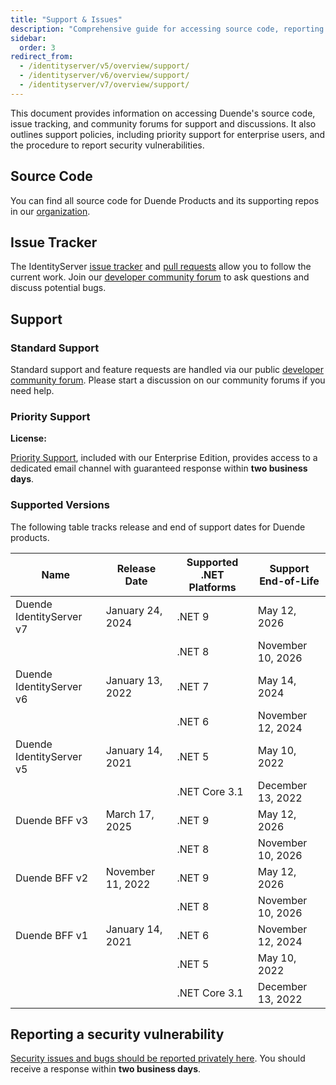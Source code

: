 ```yaml
---
title: "Support & Issues"
description: "Comprehensive guide for accessing source code, reporting issues, and obtaining support for Duende products."
sidebar:
  order: 3
redirect_from:
  - /identityserver/v5/overview/support/
  - /identityserver/v6/overview/support/
  - /identityserver/v7/overview/support/
---
```



This document provides information on accessing Duende's source code, issue tracking, and community forums for support
and discussions. It also outlines support policies, including priority support for enterprise users, and the procedure
to report security vulnerabilities.

## Source Code

You can find all source code for Duende Products and its supporting repos in
our [organization](https://github.com/duendesoftware).

<LinkCard
  description="Learn more about Duende's codebase"
  href="https://github.com/duendesoftware"
  title="Source Code"
  target="_blank"
/>

## Issue Tracker

The IdentityServer [issue tracker](https://github.com/DuendeSoftware/products/issues)
and [pull requests](https://github.com/DuendeSoftware/products/pulls) allow you to follow the current work.
Join our [developer community forum](https://github.com/DuendeSoftware/community/discussions) to ask questions and
discuss potential bugs.

<CardGrid>
  <LinkCard
    description="See what's coming up in the next release"
    href="https://github.com/DuendeSoftware/IdentityServer/milestones"
    title="Milestones"
    target="_blank"
  />
  <LinkCard
    description="See what's new in the latest release"
    href="https://github.com/DuendeSoftware/products/releases"
    title="Release Notes"
    target="_blank"
  />
</CardGrid>

## Support

### Standard Support

Standard support and feature requests are handled via our
public [developer community forum](https://github.com/DuendeSoftware/community/discussions). Please start a discussion
on our community forums if you need help.

<LinkCard
  description="Duende Developer Community Forum"
  href="https://github.com/DuendeSoftware/community/discussions"
  title="Get support on GitHub from the Duende community"
  target="_blank"
/>

### Priority Support

**License: <Badge text="Enterprise" />**

[Priority Support](https://duendesoftware.com/license/PrioritySupportLicense.pdf), included with our Enterprise Edition, provides access to a dedicated email channel with guaranteed response within **two business days**.

<LinkCard
  description="Learn more about Priority Support"
  href="https://duendesoftware.com/license/PrioritySupportLicense.pdf"
  title="Priority Support PDF"
/>

### Supported Versions

The following table tracks release and end of support dates for Duende products.

| Name                     | Release Date      | Supported .NET Platforms | Support End-of-Life |
|--------------------------|-------------------|--------------------------|---------------------|
| Duende IdentityServer v7 | January 24, 2024  | .NET 9                   | May 12, 2026        |
|                          |                   | .NET 8                   | November 10, 2026   |
| Duende IdentityServer v6 | January 13, 2022  | .NET 7                   | May 14, 2024        |
|                          |                   | .NET 6                   | November 12, 2024   |
| Duende IdentityServer v5 | January 14, 2021  | .NET 5                   | May 10, 2022        |
|                          |                   | .NET Core 3.1            | December 13, 2022   |
| Duende BFF v3            | March 17, 2025    | .NET 9                   | May 12, 2026        |
|                          |                   | .NET 8                   | November 10, 2026   |
| Duende BFF v2            | November 11, 2022 | .NET 9                   | May 12, 2026        |
|                          |                   | .NET 8                   | November 10, 2026   |
| Duende BFF v1            | January 14, 2021  | .NET 6                   | November 12, 2024   |
|                          |                   | .NET 5                   | May 10, 2022        |
|                          |                   | .NET Core 3.1            | December 13, 2022   |

## Reporting a security vulnerability

[Security issues and bugs should be reported privately here](https://duendesoftware.com/contact/general). You should
receive a response within **two business days**.

<LinkCard
  description="privately report a security vulnerability"
  href="https://duendesoftware.com/contact/general"
  title="Report a security vulnerability"
  target="_blank"
/>
